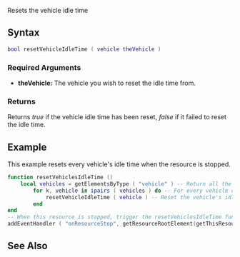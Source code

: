 {{Server function}}

Resets the vehicle idle time

==Syntax== 
<syntaxhighlight lang="lua">
bool resetVehicleIdleTime ( vehicle theVehicle )
</syntaxhighlight> 

===Required Arguments=== 
*'''theVehicle:''' The vehicle you wish to reset the idle time from.

===Returns===
Returns ''true'' if the vehicle idle time has been reset, ''false'' if it failed to reset the idle time.

==Example==
This example resets every vehicle's idle time when the resource is stopped.
<syntaxhighlight lang="lua">
function resetVehiclesIdleTime ()
	local vehicles = getElementsByType ( "vehicle" ) -- Return all the vehicles in a table
		for k, vehicle in ipairs ( vehicles ) do -- For every vehicle do the following...
			resetVehicleIdleTime ( vehicle ) -- Reset the vehicle's idle time
		end
end
-- When this resource is stopped, trigger the resetVehiclesIdleTime function (above).
addEventHandler ( "onResourceStop", getResourceRootElement(getThisResource()), resetVehiclesIdleTime )
</syntaxhighlight>

==See Also==
{{Vehicle functions}}